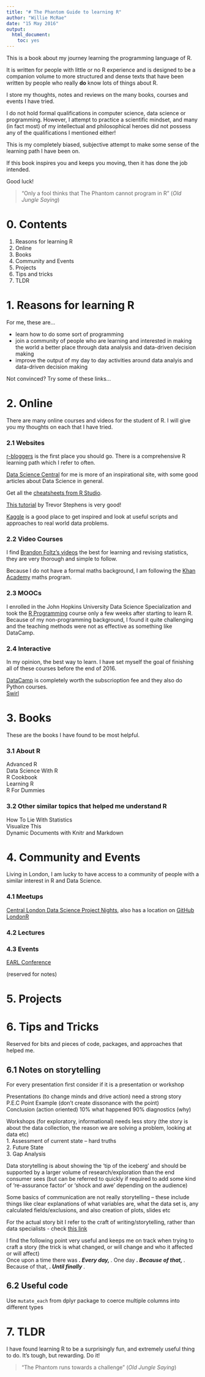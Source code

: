 ```yaml
---
title: "# The Phantom Guide to learning R"
author: "Willie McRae"
date: "15 May 2016"
output: 
  html_document: 
    toc: yes
---
```

This is a book about my journey learning the programming language of R. 

It is written for people with little or no R experience and is designed to be a companion volume to more structured and dense texts that have been written by people who really **do** know lots of things about R.

I store my thoughts, notes and reviews on the many books, courses and events I have tried. 

I do not hold formal qualifications in computer science, data science or programming. However, I attempt to practice a scientific mindset, and many (in fact most) of my intellectual and philosophical heroes did not possess any of the qualifications I mentioned either!

This is my completely biased, subjective attempt to make some sense of the learning path I have been on.

If this book inspires you and keeps you moving, then it has done the job intended.

Good luck!

> "Only a fool thinks that The Phantom cannot program in R"
(*Old Jungle Saying*)

# 0. Contents

1. Reasons for learning R
2. Online 
3. Books
4. Community and Events
5. Projects 
6. Tips and tricks
7. TLDR 

# 1. Reasons for learning R

For me, these are...

- learn how to do some sort of programming 
- join a community of people who are learning and interested in making the world a better place through data analysis and data-driven decision making  
- improve the output of my day to day activities around data analyis and data-driven decision making  

Not convinced? Try some of these links...  



# 2. Online

There are many online courses and videos for the student of R. I will give you my thoughts on each that I have tried.

### 2.1 Websites

[r-bloggers](http://www.r-bloggers.com/how-to-learn-r-2/) is the first place you should go. There is a comprehensive R learning path which I refer to often. 

[Data Science Central](http://www.datasciencecentral.com/) for me is more of an inspirational site, with some good articles about Data Science in general.

Get all the [cheatsheets from R Studio](https://www.rstudio.com/resources/cheatsheets/).

[This tutorial](http://trevorstephens.com/kaggle-titanic-tutorial/getting-started-with-r/) by Trevor Stephens is very good! 

[Kaggle](https://www.kaggle.com/) is a good place to get inspired and look at useful scripts and approaches to real world data problems.

### 2.2 Video Courses

I find [Brandon Foltz's videos](https://www.youtube.com/user/BCFoltz) the best for learning and revising statistics, they are very thorough and simple to follow.  

Because I do not have a formal maths background, I am following the [Khan Academy](https://www.khanacademy.org/) maths program.  

### 2.3 MOOCs

I enrolled in the John Hopkins University Data Science Specialization and took the [R Programming](https://www.coursera.org/learn/r-programming) course only a few weeks after starting to learn R. Because of my non-programming background, I found it quite challenging and the teaching methods were not as effective as something like DataCamp. 

### 2.4 Interactive

In my opinion, the best way to learn. I have set myself the goal of finishing all of these courses before the end of 2016.

[DataCamp](https://www.datacamp.com/) is completely worth the subscrioption fee and they also do Python courses.  
[Swirl](http://swirlstats.com/)

# 3. Books

These are the books I have found to be most helpful. 

### 3.1 About R 

Advanced R  
Data Science With R  
R Cookbook  
Learning R  
R For Dummies

### 3.2 Other similar topics that helped me understand R

How To Lie With Statistics  
Visualize This  
Dynamic Documents with Knitr and Markdown  

# 4. Community and Events

Living in London, I am lucky to have access to a community of people with a similar interest in R and Data Science. 

### 4.1 Meetups

[Central London Data Science Project Nights](https://www.meetup.com/central_london_data_science/), also has a location on [GitHub](https://github.com/central-ldn-data-sci)  
[LondonR](https://www.meetup.com/LondonR/)

### 4.2 Lectures

### 4.3 Events

[EARL Conference](https://earlconf.com/london/)

(reserved for notes)

# 5. Projects

# 6. Tips and Tricks

Reserved for bits and pieces of code, packages, and approaches that helped me. 

## 6.1 Notes on storytelling
 For every presentation first consider if it is a presentation or workshop   
 
 Presentations (to change minds and drive action) need a strong story  
 P.E.C  Point  Example (don’t create dissonance with the point)  
 Conclusion (action oriented)  10% what happened  90% diagnostics (why)  
 
 Workshops (for exploratory, informational) needs less story (the story is about the data collection, the reason we are solving a problem, looking at data etc)  
 1. Assessment of current state – hard truths  
 2. Future State  
 3. Gap Analysis  
 
Data storytelling is about showing the ‘tip of the iceberg’ and should be supported by a larger volume of research/exploration than the end consumer sees (but can be referred to quickly if required to add some kind of ‘re-assurance factor’ or ‘shock and awe’ depending on the audience)  

Some basics of communication are not really storytelling – these include things like clear explanations of what variables are, what the data set is, any calculated fields/exclusions, and also creation of plots, slides etc  

For the actual story bit I refer to the craft of writing/storytelling, rather than data specialists - check [this link]( http://io9.gizmodo.com/5916970/the-22-rules-of-storytelling-according-to-pixar)  

I find the following point very useful and keeps me on track when trying to craft a story (the trick is what changed, or will change and who it affected or will affect)  
Once upon a time there was ___. Every day, ___. One day ___. Because of that, ___. Because of that, ___. Until finally ___.

## 6.2 Useful code

Use `mutate_each` from dplyr package to coerce multiple columns into different types  


# 7. TLDR

I have found learning R to be a surprisingly fun, and extremely useful thing to do. It's tough, but rewarding. Do it!

> "The Phantom runs towards a challenge"
(*Old Jungle Saying*)



